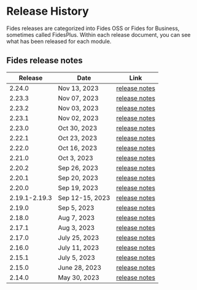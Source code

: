 
# Release History

Fides releases are categorized into Fides OSS or Fides for Business, sometimes called FidesPlus. Within each release document, you can see what has been released for each module.

## Fides release notes

| Release | Date | Link|
|------------- | ------------- | -------------| 
| 2.24.0 | Nov 13, 2023 | [release notes](/docs/releases/fides-2-X/2-24) |
| 2.23.3 | Nov 07, 2023 | [release notes](/docs/releases/fides-2-X/2-23) | 
| 2.23.2 | Nov 03, 2023 | [release notes](/docs/releases/fides-2-X/2-23) | 
| 2.23.1 | Nov 02, 2023 | [release notes](/docs/releases/fides-2-X/2-23) | 
| 2.23.0 | Oct 30, 2023 | [release notes](/docs/releases/fides-2-X/2-23) | 
| 2.22.1 | Oct 23, 2023 | [release notes](/docs/releases/fides-2-X/2-22) | 
| 2.22.0 | Oct 16, 2023 | [release notes](/docs/releases/fides-2-X/2-22) | 
| 2.21.0 | Oct 3, 2023 | [release notes](/docs/releases/fides-2-X/2-21) | 
| 2.20.2 | Sep 26, 2023 | [release notes](/docs/releases/fides-2-X/2-20) | 
| 2.20.1 | Sep 20, 2023 | [release notes](/docs/releases/fides-2-X/2-20) | 
| 2.20.0 | Sep 19, 2023 | [release notes](/docs/releases/fides-2-X/2-20) | 
| 2.19.1-2.19.3| Sep 12-15, 2023 | [release notes](/docs/releases/fides-2-X/2-19-2) | 
| 2.19.0 | Sep 5, 2023 | [release notes](/docs/releases/fides-2-X/2-19) |
| 2.18.0 | Aug 7, 2023 | [release notes](/docs/releases/fides-2-X/2-18) |
| 2.17.1 | Aug 3, 2023 | [release notes](/docs/releases/fides-2-X/2-17-1) |
| 2.17.0 | July 25, 2023 | [release notes](/docs/releases/fides-2-X/2-17) |
| 2.16.0 | July 11, 2023 | [release notes](/docs/releases/fides-2-X/2-16) |
| 2.15.1 | July 5, 2023 | [release notes](/docs/releases/fides-2-X/2-15-1) | 
| 2.15.0 | June 28, 2023 | [release notes](/docs/releases/fides-2-X/2-15) |
| 2.14.0 | May 30, 2023 | [release notes](/docs/releases/fides-2-X/2-14) | 


